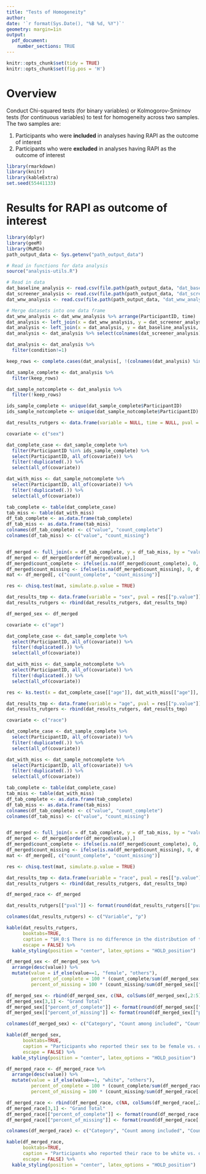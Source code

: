 ```yaml
---
title: "Tests of Homogeneity"
author: 
date: '`r format(Sys.Date(), "%B %d, %Y")`'
geometry: margin=1in
output: 
  pdf_document:
    number_sections: TRUE
---
```



```r
knitr::opts_chunk$set(tidy = TRUE)
knitr::opts_chunk$set(fig.pos = 'H')
```

# Overview

Conduct Chi-squared tests (for binary variables) or Kolmogorov-Smirnov tests (for continuous variables) to test for homogeneity across two samples. The two samples are:

1. Participants who were **included** in analyses having RAPI as the outcome of interest 
1. Participants who were **excluded** in analyses having RAPI as the outcome of interest 

```r
library(rmarkdown)
library(knitr)
library(kableExtra)
set.seed(55441133)
```

# Results for RAPI as outcome of interest

```r
library(dplyr)
library(geeM)
library(MuMIn)
path_output_data <- Sys.getenv("path_output_data")

# Read in functions for data analysis
source("analysis-utils.R")

# Read in data
dat_baseline_analysis <- read.csv(file.path(path_output_data, "dat_baseline_analysis.csv"), header = TRUE)
dat_screener_analysis <- read.csv(file.path(path_output_data, "dat_screener_analysis.csv"), header = TRUE)
dat_wnw_analysis <- read.csv(file.path(path_output_data, "dat_wnw_analysis.csv"), header = TRUE)

# Merge datasets into one data frame
dat_wnw_analysis <- dat_wnw_analysis %>% arrange(ParticipantID, time)
dat_analysis <- left_join(x = dat_wnw_analysis, y = dat_screener_analysis, by = "ParticipantID")
dat_analysis <- left_join(x = dat_analysis, y = dat_baseline_analysis, by = "ParticipantID")
dat_analysis <- dat_analysis %>% select(colnames(dat_screener_analysis), colnames(dat_baseline_analysis), everything())
```

```r
dat_analysis <- dat_analysis %>%
  filter(condition!=1)
```

```r
keep_rows <- complete.cases(dat_analysis[, !(colnames(dat_analysis) %in% c("baseline_HED", "HED"))])

dat_sample_complete <- dat_analysis %>% 
  filter(keep_rows)

dat_sample_notcomplete <- dat_analysis %>% 
  filter(!keep_rows)
```


```r
ids_sample_complete <- unique(dat_sample_complete$ParticipantID)
ids_sample_notcomplete <- unique(dat_sample_notcomplete$ParticipantID)
```


```r
dat_results_rutgers <- data.frame(variable = NULL, time = NULL, pval = NULL)
```

```r
covariate <- c("sex")

dat_complete_case <- dat_sample_complete %>% 
  filter(ParticipantID %in% ids_sample_complete) %>%
  select(ParticipantID, all_of(covariate)) %>%
  filter(!duplicated(.)) %>%
  select(all_of(covariate))

dat_with_miss <- dat_sample_notcomplete %>% 
  select(ParticipantID, all_of(covariate)) %>%
  filter(!duplicated(.)) %>%
  select(all_of(covariate))

tab_complete <- table(dat_complete_case)
tab_miss <- table(dat_with_miss)
df_tab_complete <- as.data.frame(tab_complete)
df_tab_miss <- as.data.frame(tab_miss)
colnames(df_tab_complete) <- c("value", "count_complete")
colnames(df_tab_miss) <- c("value", "count_missing")


df_merged <- full_join(x = df_tab_complete, y = df_tab_miss, by = "value")
df_merged <- df_merged[order(df_merged$value),]
df_merged$count_complete <- ifelse(is.na(df_merged$count_complete), 0, df_merged$count_complete)
df_merged$count_missing <- ifelse(is.na(df_merged$count_missing), 0, df_merged$count_missing)
mat <- df_merged[, c("count_complete", "count_missing")]

res <- chisq.test(mat, simulate.p.value = TRUE)

dat_results_tmp <- data.frame(variable = "sex", pval = res[["p.value"]])
dat_results_rutgers <- rbind(dat_results_rutgers, dat_results_tmp)

df_merged_sex <- df_merged
```


```r
covariate <- c("age")

dat_complete_case <- dat_sample_complete %>% 
  select(ParticipantID, all_of(covariate)) %>%
  filter(!duplicated(.)) %>%
  select(all_of(covariate))

dat_with_miss <- dat_sample_notcomplete %>%
  select(ParticipantID, all_of(covariate)) %>%
  filter(!duplicated(.)) %>%
  select(all_of(covariate))

res <- ks.test(x = dat_complete_case[["age"]], dat_with_miss[["age"]], exact = TRUE)

dat_results_tmp <- data.frame(variable = "age", pval = res[["p.value"]])
dat_results_rutgers <- rbind(dat_results_rutgers, dat_results_tmp)
```



```r
covariate <- c("race")

dat_complete_case <- dat_sample_complete %>% 
  select(ParticipantID, all_of(covariate)) %>%
  filter(!duplicated(.)) %>%
  select(all_of(covariate))

dat_with_miss <- dat_sample_notcomplete %>% 
  select(ParticipantID, all_of(covariate)) %>%
  filter(!duplicated(.)) %>%
  select(all_of(covariate))

tab_complete <- table(dat_complete_case)
tab_miss <- table(dat_with_miss)
df_tab_complete <- as.data.frame(tab_complete)
df_tab_miss <- as.data.frame(tab_miss)
colnames(df_tab_complete) <- c("value", "count_complete")
colnames(df_tab_miss) <- c("value", "count_missing")


df_merged <- full_join(x = df_tab_complete, y = df_tab_miss, by = "value")
df_merged <- df_merged[order(df_merged$value),]
df_merged$count_complete <- ifelse(is.na(df_merged$count_complete), 0, df_merged$count_complete)
df_merged$count_missing <- ifelse(is.na(df_merged$count_missing), 0, df_merged$count_missing)
mat <- df_merged[, c("count_complete", "count_missing")]

res <- chisq.test(mat, simulate.p.value = TRUE)

dat_results_tmp <- data.frame(variable = "race", pval = res[["p.value"]])
dat_results_rutgers <- rbind(dat_results_rutgers, dat_results_tmp)

df_merged_race <- df_merged
```


```r
dat_results_rutgers[["pval"]] <- format(round(dat_results_rutgers[["pval"]], 3), nsmall = 3)
```

```r
colnames(dat_results_rutgers) <- c("Variable", "p")

kable(dat_results_rutgers, 
      booktabs=TRUE, 
      caption = "$H_0:$ There is no difference in the distribution of the variable of interest (Column 1) across the two samples being compared", 
      escape = FALSE) %>%
  kable_styling(position = "center", latex_options = "HOLD_position")
```



```r
df_merged_sex <- df_merged_sex %>% 
  arrange(desc(value)) %>%
  mutate(value = if_else(value==1, "female", "others"),
         percent_of_complete = 100 * (count_complete/sum(df_merged_sex[["count_complete"]])),
         percent_of_missing = 100 * (count_missing/sum(df_merged_sex[["count_missing"]])))

df_merged_sex <- rbind(df_merged_sex, c(NA, colSums(df_merged_sex[,2:5])))
df_merged_sex[3,1] <- "Grand Total"
df_merged_sex[["percent_of_complete"]] <- format(round(df_merged_sex[["percent_of_complete"]], 3), nsmall = 3)
df_merged_sex[["percent_of_missing"]] <- format(round(df_merged_sex[["percent_of_missing"]], 3), nsmall = 3)
```


```r
colnames(df_merged_sex) <- c("Category", "Count among included", "Count among excluded", "Percent among included", "Percent among excluded")

kable(df_merged_sex, 
      booktabs=TRUE, 
      caption = "Participants who reported their sex to be female vs. others", 
      escape = FALSE) %>%
  kable_styling(position = "center", latex_options = "HOLD_position")
```

```r
df_merged_race <- df_merged_race %>% 
  arrange(desc(value)) %>%
  mutate(value = if_else(value==1, "white", "others"),
         percent_of_complete = 100 * (count_complete/sum(df_merged_race[["count_complete"]])),
         percent_of_missing = 100 * (count_missing/sum(df_merged_race[["count_missing"]])))

df_merged_race <- rbind(df_merged_race, c(NA, colSums(df_merged_race[,2:5])))
df_merged_race[3,1] <- "Grand Total"
df_merged_race[["percent_of_complete"]] <- format(round(df_merged_race[["percent_of_complete"]], 3), nsmall = 3)
df_merged_race[["percent_of_missing"]] <- format(round(df_merged_race[["percent_of_missing"]], 3), nsmall = 3)
```


```r
colnames(df_merged_race) <- c("Category", "Count among included", "Count among excluded", "Percent among included", "Percent among excluded")

kable(df_merged_race, 
      booktabs=TRUE, 
      caption = "Participants who reported their race to be white vs. others", 
      escape = FALSE) %>%
  kable_styling(position = "center", latex_options = "HOLD_position")
```



